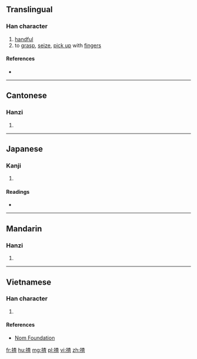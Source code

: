==Translingual==

===Han character===
{{Han char|rn=64|rad=手|as=09|sn=12|four=|canj=手木日一 (QDAM)|ids=⿰[[扌]][[查]]}}

# [[handful]]
# to [[grasp]], [[seize]], [[pick up]] with [[finger]]s

====References====
* {{Han ref|kx=0445.341|dkj=12443|hdz=31913.020|uh=63F8|ud=25592}}

----

==Cantonese==

===Hanzi===
{{yue-hanzi|jyut=[[zaa1]], [[zaa2]]|y=ja1, ja2}}

# {{defn|lang=yue|sort=手09}}

----

==Japanese==

===Kanji===
{{ja-kanji|grade=|rs=手09}}

# {{defn|lang=ja|sort=手09}}

====Readings====
* {{ja-readings|on=[[さ]] (sa)|kun=[[つまむ]] (tsumamu)}}

----

==Mandarin==

===Hanzi===
{{cmn-hanzi|pin=[[zhā]] ([[zha1]])|wg=cha<sup>1</sup>}}

# {{defn|lang=cmn|sort=手09}}

----

==Vietnamese==

===Han character===
{{vi-hantu|rs=手09|tra}}

# {{defn|lang=vi|sort=手09}}

====References====
*[http://nomfoundation.org/common/nom_details.php?codepoint=63f8 Nom Foundation]

[[fr:揸]]
[[hu:揸]]
[[mg:揸]]
[[pl:揸]]
[[vi:揸]]
[[zh:揸]]